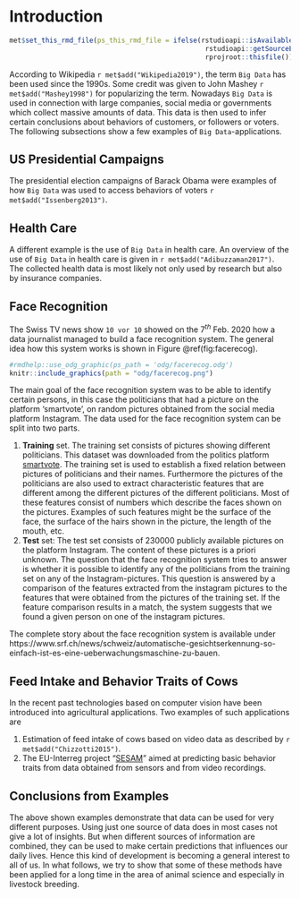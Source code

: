 # Introduction {#asm-intro}
```r
met$set_this_rmd_file(ps_this_rmd_file = ifelse(rstudioapi::isAvailable(), 
                                                 rstudioapi::getSourceEditorContext()$path, 
                                                 rprojroot::thisfile()))
```

According to Wikipedia `r met$add("Wikipedia2019")`, the term `Big Data` has been used since the 1990s. Some credit was given to John Mashey `r met$add("Mashey1998")` for popularizing the term. Nowadays `Big Data` is used in connection with large companies, social media or governments which collect massive amounts of data. This data is then used to infer certain conclusions about behaviors of customers, or followers or voters. The following subsections show a few examples of `Big Data`-applications. 


## US Presidential Campaigns
The presidential election campaigns of Barack Obama were examples of how `Big Data` was used to access behaviors of voters `r met$add("Issenberg2013")`. 


## Health Care
A different example is the use of `Big Data` in health care. An overview of the use of `Big Data` in health care is given in `r met$add("Adibuzzaman2017")`. The collected health data is most likely not only used by research but also by insurance companies. 


## Face Recognition
The Swiss TV news show `10 vor 10` showed on the $7^{th}$ Feb. 2020 how a data journalist managed to build a face recognition system. The general idea how this system works is shown in Figure \@ref(fig:facerecog).

```r
#rmdhelp::use_odg_graphic(ps_path = 'odg/facerecog.odg')
knitr::include_graphics(path = "odg/facerecog.png")
```

The main goal of the face recognition system was to be able to identify certain persons, in this case the politicians that had a picture on the platform 'smartvote', on random pictures obtained from the social media platform Instagram. The data used for the face recognition system can be split into two parts. 

1. __Training__ set. The training set consists of pictures showing different politicians. This dataset was downloaded from the politics platform [smartvote](https://smartvote.ch/). The training set is used to establish a fixed relation between pictures of politicians and their names. Furthermore the pictures of the politicians are also used to extract characteristic features that are different among the different pictures of the different politicians. Most of these features consist of numbers which describe the faces shown on the pictures. Examples of such features might be the surface of the face, the surface of the hairs shown in the picture, the length of the mouth, etc.  
2. __Test__ set: The test set consists of $230000$ publicly available pictures on the platform Instagram. The content of these pictures is a priori unknown. The question that the face recognition system tries to answer is whether it is possible to identify any of the politicians from the training set on any of the Instagram-pictures. This question is answered by a comparison of the features extracted from the instagram pictures to the features that were obtained from the pictures of the training set. If the feature comparison results in a match, the system suggests that we found a given person on one of the instagram pictures. 

The complete story about the face recognition system is available under https://www.srf.ch/news/schweiz/automatische-gesichtserkennung-so-einfach-ist-es-eine-ueberwachungsmaschine-zu-bauen.  


## Feed Intake and Behavior Traits of Cows
In the recent past technologies based on computer vision have been introduced into agricultural applications. Two examples of such applications are

1. Estimation of feed intake of cows based on video data as described by `r met$add("Chizzotti2015")`. 
2. The EU-Interreg project "[SESAM](https://www.alpine-space.eu/projects/sesam/en/home)" aimed at predicting basic behavior traits from data obtained from sensors and from video recordings.


## Conclusions from Examples
The above shown examples demonstrate that data can be used for very different purposes. Using just one source of data does in most cases not give a lot of insights. But when different sources of information are combined, they can be used to make certain predictions that influences our daily lives. Hence this kind of development is becoming a general interest to all of us. In what follows, we try to show that some of these methods have been applied for a long time in the area of animal science and especially in livestock breeding. 


